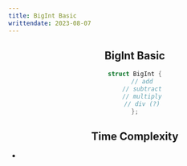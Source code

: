 ```yaml
---
title: BigInt Basic
writtendate: 2023-08-07
---
```


<Header />


## BigInt Basic

```cpp
struct BigInt {
    // add
    // subtract
    // multiply
    // div (?)
};
```

## Time Complexity

- 

<Comment />

